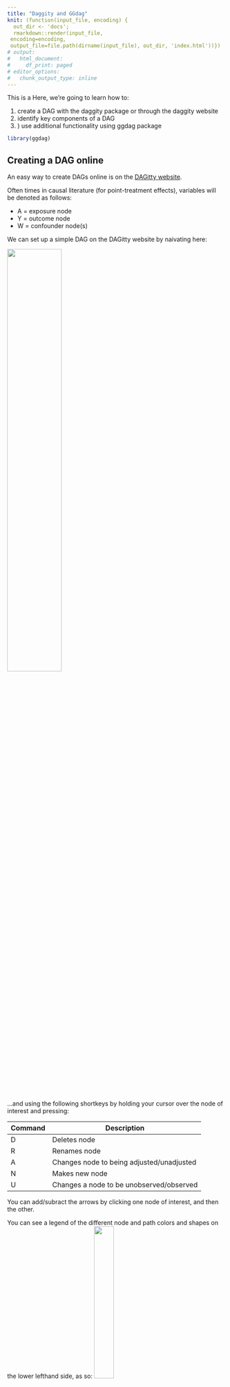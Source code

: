 ```yaml
---
title: "Daggity and GGdag"
knit: (function(input_file, encoding) {
  out_dir <- 'docs';
  rmarkdown::render(input_file,
 encoding=encoding,
 output_file=file.path(dirname(input_file), out_dir, 'index.html'))})
# output:
#   html_document:
#     df_print: paged
# editor_options:
#   chunk_output_type: inline
---
```


This is a Here, we're going to learn how to:

1) create a DAG with the daggity package or through the daggity website 
2) identify key components of a DAG
3) 
)  use additional functionality using ggdag package




```r
library(ggdag)
```


## Creating a DAG online

An easy way to create DAGs online is on the [DAGitty website](http://www.dagitty.net/dags.html).

Often times in causal literature (for point-treatment effects), variables will be denoted as follows:

- A = exposure node
- Y = outcome node
- W = confounder node(s)

We can set up a simple DAG on the DAGitty website by naivating here:

![](./imgs/dagitty1.png){width=50%}


...and using the following shortkeys by holding your cursor over the node of interest and pressing:

<!-- ::: l-body-outset -->

| Command  | Description |
|----------|----------|
| D     | Deletes node        |
| R      | Renames node  |
| A    | Changes node to being adjusted/unadjusted |
| N | Makes new node |
| U | Changes a node to be unobserved/observed |
<!-- ::: -->

You can add/subract the arrows by clicking one node of interest, and then the other.

You can see a legend of the different node and path colors and shapes on the lower lefthand side, as so:
![](./imgs/dagitty3.png){width=30%}





Let's try it out! 

#### Activity:

1) Use the shortcuts above to make a DAG that looks like the one below:
![](./imgs/dagitty2.png){width=50%}
2) What do the "testable implications" on the right hand side say? How is that related to the concept of "conditional independence" that we saw in the Tuesday presentation?
3) Now adjust for W1 and W2.
Adjust the W3 node by holding your cursor over it and typing the shortkey "a". How does this 
3) Copy the code in the "model code" section on the righthand side into 

```r
#install.packages("dagitty")
library(dagitty)

dag <- dagitty(
  'dag {
A [exposure,pos="-1.243,0.333"]
W1 [pos="-1.031,-0.585"]
W2 [pos="-0.140,-0.632"]
W3 [pos="-0.550,0.629"]
Y [outcome,pos="0.160,0.328"]
A -> W3
A -> Y
W1 -> A
W1 -> Y
W2 -> A
W2 -> Y
W3 -> Y
}'
)

plot(dag)
```


First, we can set up a dag by 



We can now perform a variety of functions on the DAG to examine different relationships such as ancestors, descendents, 



```r
backDoorGraph(dag)

class(dag)
      
      impliedConditionalIndependencies

```


## GGDAG

```r



```



# References 

http://dagitty.net/primer/